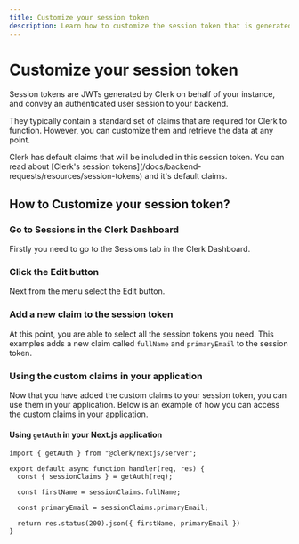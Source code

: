 ```yaml
---
title: Customize your session token
description: Learn how to customize the session token that is generated for you by Clerk.
---
```


# Customize your session token

Session tokens are JWTs generated by Clerk on behalf of your instance, and convey an authenticated user session to your backend.

They typically contain a standard set of claims that are required for Clerk to function. However, you can customize them and retrieve the data at any point.

<Callout type="info">
  Clerk has default claims that will be included in this session token. You can read about [Clerk's session tokens](/docs/backend-requests/resources/session-tokens) and it's default claims.
</Callout>

## How to Customize your session token?

<Steps>

### Go to **Sessions** in the Clerk Dashboard

Firstly you need to go to the Sessions tab in the Clerk Dashboard.
<Images
src="/docs/images/advance/session-tokens/clerk-session.png"
width={3024}
height={1748}
alt="Clerk Dashboard with a session token"
/>

### Click the **Edit** button

Next from the menu select the Edit button.

<Images
src="/docs/images/advance/session-tokens/clerk-session-edit.png"
width={3024}
height={1748}
alt="Clerk Dashboard with an arrow pointing to the edit"
/>

### Add a new claim to the session token

At this point, you are able to select all the session tokens you need. This examples adds a new claim called `fullName` and `primaryEmail` to the session token.

<Images
src="/docs/images/advance/session-tokens/custom-session-example.png"
width={3024}
height={1748}
alt="Clerk Dashboard showing the custom claim modal"
/>

### Using the custom claims in your application

Now that you have added the custom claims to your session token, you can use them in your application. Below is an example of how you can access the custom claims in your application.

#### Using `getAuth` in your Next.js application

```tsx copy fileName=pages/api/example.ts
import { getAuth } from "@clerk/nextjs/server";

export default async function handler(req, res) {
  const { sessionClaims } = getAuth(req);

  const firstName = sessionClaims.fullName;

  const primaryEmail = sessionClaims.primaryEmail;

  return res.status(200).json({ firstName, primaryEmail })
}
```

</Steps>
